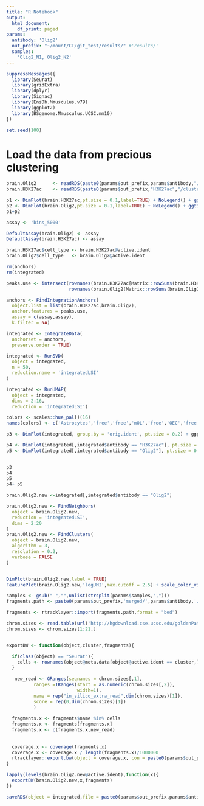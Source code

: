 ```yaml
---
title: "R Notebook"
output:
  html_document:
    df_print: paged
params:
  antibody: 'Olig2'
  out_prefix: "~/mount/CT/git_test/results/" #'results/'
  samples:
    'Olig2_N1, Olig2_N2'
---
```



```r
suppressMessages({
  library(Seurat)
  library(gridExtra)
  library(dplyr)
  library(Signac)
  library(EnsDb.Mmusculus.v79)
  library(ggplot2)
  library(BSgenome.Mmusculus.UCSC.mm10)
})

set.seed(100)
```



# Load the data from precious clustering
```r

brain.Olig2      <- readRDS(paste0(params$out_prefix,params$antibody,"/clustering/01.clustering.Rds"))
brain.H3K27ac    <- readRDS(paste0(params$out_prefix,"H3K27ac","/clustering/01.clustering.Rds"))

p1 <- DimPlot(brain.H3K27ac,pt.size = 0.1,label=TRUE) + NoLegend() + ggtitle("H3K27ac")
p2 <- DimPlot(brain.Olig2,pt.size = 0.1,label=TRUE) + NoLegend() + ggtitle("Olig2")
p1+p2
```




```r
assay <- 'bins_5000'

DefaultAssay(brain.Olig2) <- assay
DefaultAssay(brain.H3K27ac) <- assay

brain.H3K27ac$cell_type <- brain.H3K27ac@active.ident
brain.Olig2$cell_type   <- brain.Olig2@active.ident

```


```r
rm(anchors)
rm(integrated)

peaks.use <- intersect(rownames(brain.H3K27ac[Matrix::rowSums(brain.H3K27ac[[assay]]@counts)> 5,]), 
                       rownames(brain.Olig2[Matrix::rowSums(brain.Olig2[[assay]]@counts)> 5,]))

anchors <- FindIntegrationAnchors(
  object.list = list(brain.H3K27ac,brain.Olig2),
  anchor.features = peaks.use,
  assay = c(assay,assay),
  k.filter = NA)

integrated <- IntegrateData(
  anchorset = anchors,
  preserve.order = TRUE)

integrated <- RunSVD(
  object = integrated,
  n = 50,
  reduction.name = 'integratedLSI'
)

integrated <- RunUMAP(
  object = integrated,
  dims = 2:16,
  reduction = 'integratedLSI')

colors <- scales::hue_pal()(16)
names(colors) <- c('Astrocytes','free','free','mOL','free','OEC','free','free','VLMC','free','free','OPC','free','free','free','free')

p3 <- DimPlot(integrated, group.by = 'orig.ident', pt.size = 0.2) + ggplot2::ggtitle("Integrated")

p4 <- DimPlot(integrated[,integrated$antibody == "H3K27ac"], pt.size = 0.2, label=TRUE,group.by='cell_type') + ggplot2::ggtitle("H3K27ac") + NoLegend()
p5 <- DimPlot(integrated[,integrated$antibody == "Olig2"], pt.size = 0.2, label=TRUE,group.by='cell_type') + ggplot2::ggtitle("Olig2") + NoLegend() + scale_color_manual(values = unname(colors[c(1,6)]))
  

p3
p4
p5
p4+ p5
```



```r
brain.Olig2.new <-integrated[,integrated$antibody == "Olig2"]

brain.Olig2.new <- FindNeighbors(
  object = brain.Olig2.new,
  reduction = 'integratedLSI',
  dims = 2:20
)
brain.Olig2.new <- FindClusters(
  object = brain.Olig2.new,
  algorithm = 3,
  resolution = 0.2,
  verbose = FALSE
)


DimPlot(brain.Olig2.new,label = TRUE)
FeaturePlot(brain.Olig2.new,'logUMI',max.cutoff = 2.5) + scale_color_viridis_c()
```

```r
samples <- gsub(" ","",unlist(strsplit(params$samples,",")))
fragments.path <- paste0(params$out_prefix,'merged/',params$antibody,'/fragments.tsv.gz')

fragments <- rtracklayer::import(fragments.path,format = "bed")  

chrom.sizes <- read.table(url('http://hgdownload.cse.ucsc.edu/goldenPath/mm10/bigZips/mm10.chrom.sizes'),sep="\t",stringsAsFactors = FALSE)
chrom.sizes <- chrom.sizes[1:21,]


exportBW <- function(object,cluster,fragments){

  if(class(object) == "Seurat"){
    cells <- rownames(object@meta.data[object@active.ident == cluster,])
  }
  
   new_read <- GRanges(seqnames = chrom.sizes[,1], 
          ranges =IRanges(start = as.numeric(chrom.sizes[,2]),
                          width=1),
          name = rep("in_silico_extra_read",dim(chrom.sizes)[1]),
          score = rep(0,dim(chrom.sizes)[1])
          )
  
  fragments.x <- fragments$name %in% cells
  fragments.x <- fragments[fragments.x]
  fragments.x <- c(fragments.x,new_read)
  
  
  coverage.x <- coverage(fragments.x)
  coverage.x <- coverage.x / length(fragments.x)/1000000
  rtracklayer::export.bw(object = coverage.x, con = paste0(params$out_prefix,params$antibody,'/integration/bigwig/cluster_',cluster,'.bw'))
}

lapply(levels(brain.Olig2.new@active.ident),function(x){
  exportBW(brain.Olig2.new,x,fragments)
})

saveRDS(object = integrated,file = paste0(params$out_prefix,params$antibody,'/integration/integrated.Rds'))

```

